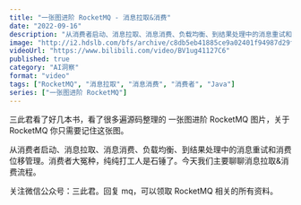 ```yaml
---
title: "一张图进阶 RocketMQ - 消息拉取&消费"
date: "2022-09-16"
description: "从消费者启动、消息拉取、消息消费、负载均衡、到结果处理中的消息重试和消费位移管理。今天我们主要聊聊消息拉取&消费流程。"
image: "http://i2.hdslb.com/bfs/archive/c8db5eb41885ce9a02401f94987d29f8ff223a92.jpg"
videoUrl: "https://www.bilibili.com/video/BV1ug41127C6"
published: true
category: "AI洞察"
format: "video"
tags: ["RocketMQ", "消息拉取", "消息消费", "消费者", "Java"]
series: ["一张图进阶 RocketMQ"]
---
```


三此君看了好几本书，看了很多遍源码整理的 一张图进阶 RocketMQ 图片，关于 RocketMQ 你只需要记住这张图。

从消费者启动、消息拉取、消息消费、负载均衡、到结果处理中的消息重试和消费位移管理。消费者大冤种，纯纯打工人是石锤了。今天我们主要聊聊消息拉取&消费流程。

关注微信公众号：三此君。回复 mq，可以领取 RocketMQ 相关的所有资料。
